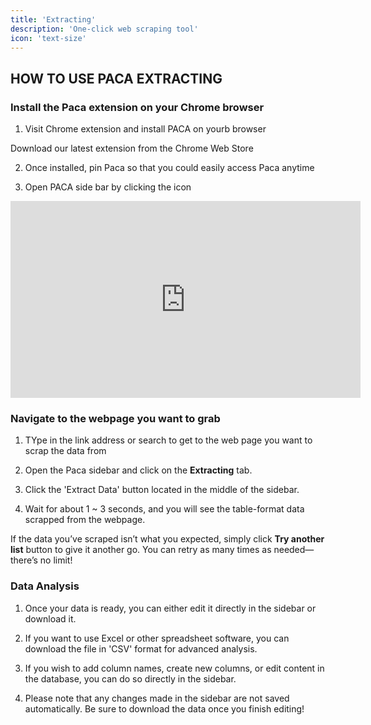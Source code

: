 ```yaml
---
title: 'Extracting'
description: 'One-click web scraping tool'
icon: 'text-size'
---
```



## HOW TO USE PACA EXTRACTING

### Install the Paca extension on your Chrome browser

1. Visit Chrome extension and install PACA on yourb browser

<CardGroup cols={2}>
  <Card
    title="Install here"
    icon="download"
    href="https://chromewebstore.google.com/detail/paca-gpt-powered-web-scra/gpnieenphjbjcpcdnjhnipckcldebjdf?ref=mintlify"
  >
    Download our latest extension from the Chrome Web Store
  </Card>

</CardGroup>

2. Once installed, pin Paca so that you could easily access Paca anytime 

3. Open PACA side bar by clicking the icon 


<iframe
  width="560"
  height="315"
  src="https://www.youtube.com/watch?v=_z2Lrxyd5x"
  title="YouTube video player"
  frameBorder="0"
  allow="accelerometer; autoplay; clipboard-write; encrypted-media; gyroscope; picture-in-picture"
  allowFullScreen
  style={{ width: '100%', borderRadius: '0.5rem' }}
></iframe>

<br />


### Navigate to the webpage you want to grab

1. TYpe in the link address or search to get to the web page you want to scrap the data from

2. Open the Paca sidebar and click on the **Extracting** tab.

3. Click the 'Extract Data' button located in the middle of the sidebar.

4. Wait for about 1 ~ 3 seconds, and you will see the table-format data scrapped from the webpage. 

<Tip>

If the data you’ve scraped isn’t what you expected, simply click **Try another list** button to give it another go. You can retry as many times as needed—there’s no limit!

</Tip>

### Data Analysis 

1. Once your data is ready, you can either edit it directly in the sidebar or download it.

2. If you want to use Excel or other spreadsheet software, you can download the file in 'CSV' format for advanced analysis.

3. If you wish to add column names, create new columns, or edit content in the database, you can do so directly in the sidebar.

4. Please note that any changes made in the sidebar are not saved automatically. Be sure to download the data once you finish editing!



